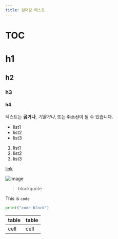 ```yaml
---
title: 렌더링 테스트
---
```


# TOC

# h1
## h2
### h3
#### h4

텍스트는 **굵거나**, _기울거나_, 또는 ~~취소선~~이 될 수 있습니다.

- list1
- list2
- list3

1. list1
2. list2
3. list3

[link](https://github.com)

![image](https://github.githubassets.com/images/modules/logos_page/GitHub-Mark.png)

> blockquote

This is `code`

```python
print("code block")
```

| table | table |
|-------|-------|
| cell  | cell  |


